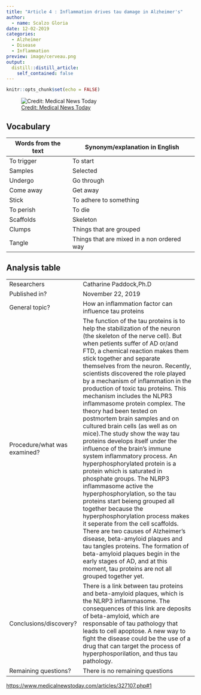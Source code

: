 ```yaml
---
title: "Article 4 : Inflammation drives tau damage in Alzheimer's"
author:
  - name: Scalzo Gloria
date: 12-02-2019
categories:
  - Alzheimer 
  - Disease
  - Inflammation
preview: image/cerveau.png
output:
  distill::distill_article:
    self_contained: false
---
```


```r
knitr::opts_chunk$set(echo = FALSE)
```


![[ Credit: Medical News Today](https://www.medicalnewstoday.com/articles/327107.php#1) ](image/cerveau.png)

## Vocabulary 

| Words from the text | Synonym/explanation in English |
| ------------------- | ------------------------------ |
| To trigger   | To start |
| Samples | Selected |
| Undergo | Go through |
| Come away | Get away | 
| Stick  | To adhere to something| 
| To perish | To die |
| Scaffolds | Skeleton | 
| Clumps |  Things that are grouped |
| Tangle | Things that are mixed in a non ordered way | 



## Analysis table 

|                              |                                                                     |
| ---------------------------- | ------------------------------------------------------------------- |
| Researchers                  | Catharine Paddock,Ph.D|
| Published in?                | November 22, 2019                                                       |
| General topic?               | How an inflammation factor can influence tau proteins |
| Procedure/what was examined? | The function of the tau proteins is to help the stabilization of the neuron (the skeleton of the nerve cell). But when petients suffer of AD or/and FTD, a chemical reaction makes them stick together and separate themselves from the neuron. Recently, scientists discovered the role played by a mechanism of inflammation in the production of toxic tau proteins. This mechanism includes the NLPR3 inflammasome protein complex. The theory had been tested on postmortem brain samples and on cultured brain cells (as well as on mice).The study show the way tau proteins develops itself under the influence of the brain’s immune system inflammatory process. An hyperphosphorylated protein is a protein which is saturated in phosphate groups. The NLRP3 inflammasome active the hyperphosphorylation, so the tau proteins start beieng grouped all together because the hyperphosphorylation process makes it seperate from the cell scaffolds. There are two causes of Alzheimer's disease, beta-amyloid plaques and tau tangles proteins. The formation of beta-amyloid plaques begin in the early stages of AD, and at this moment, tau proteins are not all grouped together yet.  |
| Conclusions/discovery?       | There is a link between tau proteins and beta-amyloid plaques, which is the NLRP3 inflammasome. The consequences of this link are deposits of beta-amyloid, which are responsable of tau pathology that leads to cell apoptose. A new way to fight the disease could be the use of a drug that can target the process of hyperphosporilation, and thus tau pathology. |
| Remaining questions?         | There is no remaining questions |

<https://www.medicalnewstoday.com/articles/327107.php#1>


